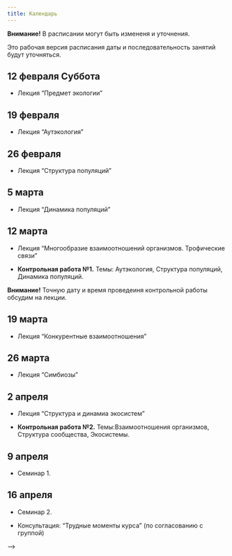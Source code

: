 ```yaml
---
title: Календарь
---
```


**Внимание!** В расписании могут быть измененя и уточнения.

Это рабочая версия расписания даты и последовательность занятий будут уточняться.


<!-- Расписание семинаров у каждой группы будет свое (см. страничку "Семинары") -->

<!-- Версия для биотехнологов -->
## 12 февраля Суббота
- Лекция "Предмет экологии"

## 19 февраля

- Лекция "Аутэкология"

## 26 февраля

- Лекция "Структура популяций"

## 5 марта

- Лекция "Динамика популяций"

## 12 марта

- Лекция "Многообразие взаимоотношений организмов. Трофические связи"


- **Контрольная работа №1.** Темы: Аутэкология, Структура популяций, Динамика популяций.

**Внимание!** Точную дату и время проведеиня контрольной работы обсудим на лекции.


## 19 марта

- Лекция "Конкурентные взаимоотношения"

## 26 марта


- Лекция "Симбиозы"


## 2 апреля

- Лекция "Структура и динамиа экосистем"

- **Контрольная работа №2.** Темы:Взаимоотношения организмов, Структура сообщества, Экосистемы.


## 9 апреля

- Семинар 1.

## 16 апреля

- Семинар 2.

- Консультация: "Трудные моменты курса" (по согласованию с группой)



<!-- Версия для биологов -->
<!-- ## 4 сентября 2021	суббота -->
<!-- - В.М.Хайтов лекция "Вводные замечания к курсу, правила игры"  -->
<!-- - В.М.Хайтов лекция "Предмет экологии" -->

<!-- ## 11 сентября 2021	Суббота -->
<!-- - В.М.Хайтов лекция "Аутэкология" (2 пары) -->

<!-- ## 18 сентября 2021	Суббота -->

<!-- - В.М.Хайтов лекция "Демэкология" -->
<!-- - В.М.Хайтов лекция "Динамика популяции" -->

<!-- - Начинаем самостоятельную работу №1 -->
<!-- - Будет тест с задачами, решение которых потребует освоения литературных источников. -->


<!-- ## 25 сентября 2021	суббота -->

<!-- - В.М.Хайтов лекция "Взаимоотношения организмов. Часть 1" -->
<!-- - В.М.Хайтов лекция "Взаимоотношения организмов. Часть 2" -->



<!-- - **Контрольная работа №1** Темы: Аутэкология, Структура популяций, Динамика популяций. -->
<!-- **Внимание!** Точную дату и время проведения контрольной работы обсудим на лекции. -->


<!-- ## 30 сентября 2021 четверг 23:59 -->

<!-- Срок закрытия теста по самостоятельной работе №1. -->


<!-- ## 1 октябя 2021	пятница 23:59 -->

<!-- - Начинаем самостоятельную работу №2 -->



<!-- ## 2 октября суббота -->

<!-- - В.М.Хайтов лекция "Трофические связи" -->
<!-- - В.М.Хайтов лекция "Конкурентные взаимоотношения" -->


<!-- ## 9 октября  -->


<!-- - В.М.Хайтов лекция "Симбиозы" -->
<!-- - В.М.Хайтов лекция "Структура сообщества" -->


<!-- <!-- - **Контрольная работа №2.** --> -->

<!-- Согласуем дату и время контрольнойработы №2 -->


<!-- ##  22 октября 2021 пятница 23:59 -->

<!-- Срок закрытия теста по самостоятельной работе №2. -->


<!-- ## 16  октября 2021 суббота -->

<!-- - В.М.Хайтов лекция "Симбиозы" -->

<!-- - В.М.Хайтов лекция "Структура сообщества" -->


<!-- ## 23 октября 2021 суббота -->

<!-- - М.Ю.Тиходеева лекция "Экосистемы" (2 пары) -->


<!-- ## Контрольная работа №2 (конец октября. точную дату согласуем) -->
<!-- - Контрольная работа №2. Темы:Взаимоотношения организмов, Структура сообщества, Экосистемы, Многообразие жизненных циклов, Глобальные круговороты. -->




<!-- ## Ноябрь, по согласованию -->
<!-- - В. М. Хайтов Консультация "Трудные моменты курса" -->




